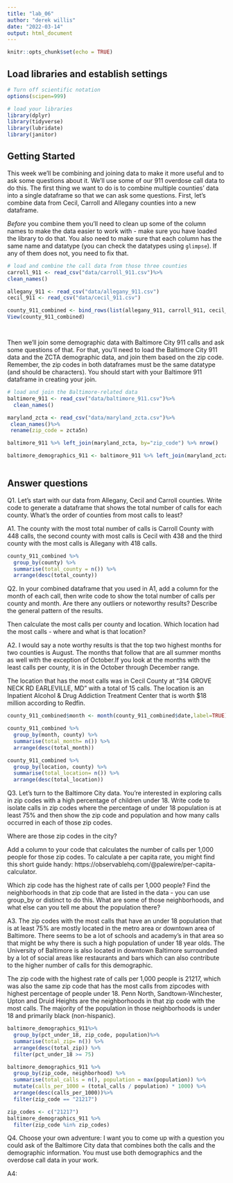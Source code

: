 ```yaml
---
title: "lab_06"
author: "derek willis"
date: "2022-03-14"
output: html_document
---
```


```r
knitr::opts_chunk$set(echo = TRUE)
```

## Load libraries and establish settings

```r
# Turn off scientific notation
options(scipen=999)

# load your libraries
library(dplyr)
library(tidyverse)
library(lubridate)
library(janitor)

```

## Getting Started

This week we'll be combining and joining data to make it more useful and to ask some questions about it. We'll use some of our 911 overdose call data to do this. The first thing we want to do is to combine multiple counties' data into a single dataframe so that we can ask some questions. First, let's combine data from Cecil, Carroll and Allegany counties into a new dataframe.

*Before* you combine them you'll need to clean up some of the column names to make the data easier to work with - make sure you have loaded the library to do that. You also need to make sure that each column has the same name and datatype (you can check the datatypes using `glimpse`). If any of them does not, you need to fix that.

```r
# load and combine the call data from those three counties
carroll_911 <- read_csv("data/carroll_911.csv")%>%
clean_names()

allegany_911 <- read_csv("data/allegany_911.csv")
cecil_911 <- read_csv("data/cecil_911.csv")

county_911_combined <- bind_rows(list(allegany_911, carroll_911, cecil_911))
View(county_911_combined)




```

Then we'll join some demographic data with Baltimore City 911 calls and ask some questions of that. For that, you'll need to load the Baltimore City 911 data and the ZCTA demographic data, and join them based on the zip code. Remember, the zip codes in both dataframes must be the same datatype (and should be characters). You should start with your Baltimore 911 dataframe in creating your join. 

```r
# load and join the Baltimore-related data
baltimore_911 <- read_csv("data/baltimore_911.csv")%>%
  clean_names()

maryland_zcta <- read_csv("data/maryland_zcta.csv")%>%
 clean_names()%>%
 rename(zip_code = zcta5n)

baltimore_911 %>% left_join(maryland_zcta, by="zip_code") %>% nrow()

baltimore_demographics_911 <- baltimore_911 %>% left_join(maryland_zcta)



```

## Answer questions

Q1. Let's start with our data from Allegany, Cecil and Carroll counties. Write code to generate a dataframe that shows the total number of calls for each county. What's the order of counties from most calls to least?

A1. 
The county with the most total number of calls is Carroll County with 448 calls, the second county with most calls is Cecil with 438 and the third county with the most calls is Allegany with 418 calls.

```r
county_911_combined %>%
  group_by(county) %>%
  summarise(total_county = n()) %>%
  arrange(desc(total_county))
```

Q2. In your combined dataframe that you used in A1, add a column for the month of each call, then write code to show the total number of calls per county and month. Are there any outliers or noteworthy results? Describe the general pattern of the results. 

Then calculate the most calls per county and location. Which location had the most calls - where and what is that location?

A2.
I would say a note worthy results is that the top two highest months for two counties is August. The months that follow that are all summer months as well with the exception of October.If you look at the months with the least calls per county, it is in the October through December range. 

The location that has the most calls was in Cecil County at "314 GROVE NECK RD EARLEVILLE, MD" with a total of 15 calls. The location is an Inpatient Alcohol & Drug Addiction Treatment Center that is worth $18 million according to Redfin. 

```r
county_911_combined$month <- month(county_911_combined$date,label=TRUE)

county_911_combined %>%
  group_by(month, county) %>%
  summarise(total_month= n()) %>%
  arrange(desc(total_month))
```
```r
county_911_combined %>%
  group_by(location, county) %>%
  summarise(total_location= n()) %>%
  arrange(desc(total_location))
```


Q3. Let's turn to the Baltimore City data. You're interested in exploring calls in zip codes with a high percentage of children under 18. Write code to isolate calls in zip codes where the percentage of under 18 population is at least 75% and then show the zip code and population and how many calls occurred in each of those zip codes. 

Where are those zip codes in the city?

Add a column to your code that calculates the number of calls per 1,000 people for those zip codes. To calculate a per capita rate, you might find this short guide handy: https://observablehq.com/@palewire/per-capita-calculator.

Which zip code has the highest rate of calls per 1,000 people? Find the neighborhoods in that zip code that are listed in the data - you can use group_by or distinct to do this. What are some of those neighborhoods, and what else can you tell me about the population there?

A3. 
The zip codes with the most calls that have an under 18 population that is at least 75% are mostly located in the metro area or downtown area of Baltimore. There seems to be a lot of schools and academy's in that area so that might be why there is such a high population of under 18 year olds. The University of Baltimore is also located in downtown Baltimore surrounded by a lot of social areas like restaurants and bars which can also contribute to the higher number of calls for this demographic.

The zip code with the highest rate of calls per 1,000 people is 21217, which was also the same zip code that has the most calls from zipcodes with highest percentage of people under 18. Penn North, Sandtown-Winchester, Upton and Druid Heights are the neighborhoods in that zip code with the most calls. The majority of the population in those neighborhoods is under 18 and primarily black (non-hispanic).

```r
baltimore_demographics_911%>%
  group_by(pct_under_18, zip_code, population)%>%
  summarise(total_zip= n()) %>%
  arrange(desc(total_zip)) %>%
  filter(pct_under_18 >= 75)

```
```r
baltimore_demographics_911 %>%
  group_by(zip_code, neighborhood) %>%
  summarise(total_calls = n(), population = max(population)) %>%
  mutate(calls_per_1000 = (total_calls / population) * 1000) %>%
  arrange(desc(calls_per_1000))%>%
  filter(zip_code == "21217")

```
```r
zip_codes <- c("21217")
baltimore_demographics_911 %>%
  filter(zip_code %in% zip_codes)

```


Q4. Choose your own adventure: I want you to come up with a question you could ask of the Baltimore City data that combines both the calls and the demographic information. You must use both demographics and the overdose call data in your work.

A4: 

```r
```
